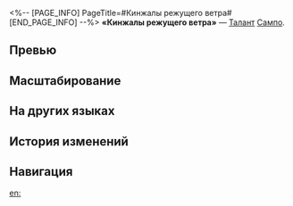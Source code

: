 <%-- [PAGE_INFO]
PageTitle=#Кинжалы режущего ветра#
[END_PAGE_INFO] --%>
{{Навык Инфобокс
|Название         = Кинжалы режущего ветра
|Изображение      = Навык Кинжалы режущего ветра.png
|Персонаж         = Сампо
|Тип              = Талант
|Тэг              = Усиление
|УронСтойк        = 
|ЭнергияГен       = 
|Энергия          = 
|Длительность     = 
|Описание         = Атаки Сампо имеют {{Доп эффект|базовый шанс}} 65% наложить на противника статус Выветривание на 3 хода.<br />Противник со статусом Выветривание получает периодический ветряной урон, равный {{Цвет|Выделенный|20%—57,2%}} от силы атаки Сампо, в начале каждого хода. Статус Выветривание может складываться до 5 раз.
|Свойство1        = 
|Масштабирование1 = 
}}
'''«Кинжалы режущего ветра»''' — [[Талант]] [[Сампо]].

==Превью==
{{Превью
|Файл = Кинжалы режущего ветра Превью
}}

==Масштабирование==
{{Масштабирование навыка
|20%;22%;24%;26%;28%;31%;35%;40%;46%;52%;54.6%;57.2%;59.8%;62.4%;65%
}}

==На других языках==
{{На других языках
|en   = Windtorn Dagger
|zhs  = 撕风的匕首
|zht  = 撕風的匕首
|ja   = {{Rubi|風|かぜ}}を{{Rubi|切|き}}り{{Rubi|裂|さ}}く{{Rubi|匕首|ひしゅ}}
|ko   = 바람을 찢는 비수
|es   = Viento cortante
|fr   = Dague de bourrasque
|ru   = Кинжалы режущего ветра
|th   = Windtorn Dagger
|vi   = Dao Găm Xé Gió
|de   = Windzerschlissener Dolch
|id   = Windtorn Dagger
|pt   = Adaga da Ventania
}}

==История изменений==
{{История изменений|3.5}}

==Навигация==
{{Навык Навбокс|Сампо}}

[[en:]]